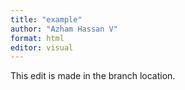 ```yaml
---
title: "example"
author: "Azham Hassan V"
format: html
editor: visual
---
```


This edit is made in the branch location.
